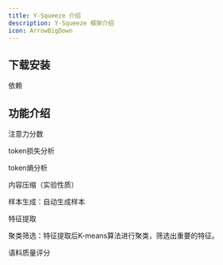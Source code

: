 ```yaml
---
title: Y-Squeeze 介绍
description: Y-Squeeze 框架介绍
icon: ArrowBigDown
---
```


## 下载安装

依赖


## 功能介绍



注意力分数

token损失分析

token熵分析


内容压缩（实验性质）


样本生成：自动生成样本


特征提取

聚类筛选：特征提取后K-means算法进行聚类，筛选出重要的特征。

语料质量评分

